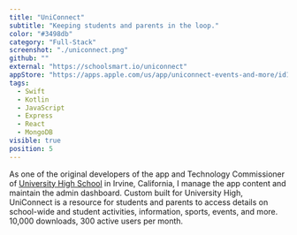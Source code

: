 ```yaml
---
title: "UniConnect"
subtitle: "Keeping students and parents in the loop."
color: "#3498db"
category: "Full-Stack"
screenshot: "./uniconnect.png"
github: ""
external: "https://schoolsmart.io/uniconnect"
appStore: "https://apps.apple.com/us/app/uniconnect-events-and-more/id1496902594#?platform=iphone"
tags:
  - Swift
  - Kotlin
  - JavaScript
  - Express
  - React
  - MongoDB
visible: true
position: 5
---
```


As one of the original developers of the app and Technology Commissioner of <a target="_blank" href="https://universityhigh.iusd.org/"><u>University High School</u></a> in Irvine, California, I manage the app content and maintain the admin dashboard. Custom built for University High, UniConnect is a resource for students and parents to access details on school-wide and student activities, information, sports, events, and more. 10,000 downloads, 300 active users per month.
